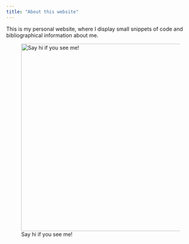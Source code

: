 ```yaml
---
title: "About this website"
---
```


This is my personal website, where I display small snippets of code and bibliographical information about me. 

![Say hi if you see me!](images/Malini_grey.jpg){width=500}